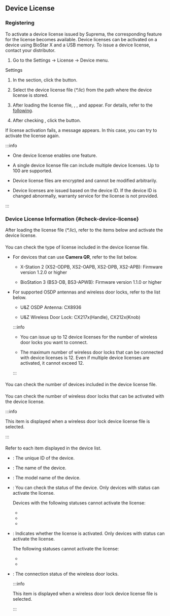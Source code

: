 ## Device License

### Registering

To activate a device license issued by Suprema, the corresponding feature for the license becomes available. Device licenses can be activated on a device using BioStar X and a USB memory. To issue a device license, contact your distributor.

1. Go to the <Cmd>Settings</Cmd> → <IcLicense/> <Cmd>License</Cmd> → <Cmd>Device</Cmd> menu.

<span class='cmd'>Settings</span>

1. In the <Cmd sid='setting.server.license.device' /> section, click the <Cmd sid='user.list.csvImport.browse' /> button.

1. Select the device license file (*\*.lic*) from the path where the device license is stored.

1. After loading the license file, <Cmd sid='setting.server.license.name' />, <Cmd sid='setting.server.license.device.count' />, and <Cmd sid='setting.server.license.device.list' /> appear. For details, refer to the [following](#check-device-license).

1. After checking <Cmd sid='setting.server.license.device.list' />, click the <Cmd sid='setting.server.license.button.activate' product='2' /> button.

If license activation fails, a message appears. In this case, you can try to activate the license again.

:::info

* One device license enables one feature.

* A single device license file can include multiple device licenses. Up to 100 are supported.

* Device license files are encrypted and cannot be modified arbitrarily.

* Device licenses are issued based on the device ID. If the device ID is changed abnormally, warranty service for the license is not provided.

:::

### Device License Information {#check-device-license}

After loading the license file (*\*.lic*), refer to the items below and activate the device license.

#### <Cmd sid='setting.server.license.name' />

You can check the type of license included in the device license file.

* For devices that can use **Camera QR**, refer to the list below.

  * X-Station 2 (XS2-ODPB, XS2-OAPB, XS2-DPB, XS2-APB): Firmware version 1.2.0 or higher

  * BioStation 3 (BS3-DB, BS3-APWB): Firmware version 1.1.0 or higher

* For supported OSDP antennas and wireless door locks, refer to the list below.

  * U&Z OSDP Antenna: CX8936

  * U&Z Wireless Door Lock: CX217x(Handle), CX212x(Knob)

  :::info

  * You can issue up to 12 device licenses for the number of wireless door locks you want to connect.

  * The maximum number of wireless door locks that can be connected with device licenses is 12. Even if multiple device licenses are activated, it cannot exceed 12.

  :::

#### <Cmd sid='setting.server.license.device.count' />

You can check the number of devices included in the device license file.

#### <Cmd sid='setting.server.license.device.licenseCount' />

You can check the number of wireless door locks that can be activated with the device license.

:::info

This item is displayed when a wireless door lock device license file is selected.

:::

#### <Cmd sid='setting.server.license.device.list' />

Refer to each item displayed in the device list.

* <Cmd sid='setting.server.license.device.id' />: The unique ID of the device.

* <Cmd sid='setting.server.license.device.name' />: The name of the device.

* <Cmd sid='setting.server.license.device.product' />: The model name of the device.

* <Cmd sid='setting.server.license.device.status' />: You can check the status of the device. Only devices with <Cmd sid='setting.server.license.device.list.normal' /> status can activate the license.

  Devices with the following statuses cannot activate the license:

  - <Cmd sid='setting.server.license.device.list.disconnected' />

  - <Cmd sid='setting.server.license.device.list.notSupported' />

  - <Cmd sid='setting.server.license.device.list.unregistered' />

* <Cmd sid='setting.server.license.status' />: Indicates whether the license is activated. Only devices with <Cmd sid='setting.server.license.device.list.notActivated' /> status can activate the license.

  The following statuses cannot activate the license:

  - <Cmd sid='setting.server.license.device.list.notActivated' />

  - <Cmd sid='setting.server.license.device.list.na' />

* <Cmd sid='setting.server.license.device.activatedCount' />: The connection status of the wireless door locks.

  :::info

  This item is displayed when a wireless door lock device license file is selected.

  :::